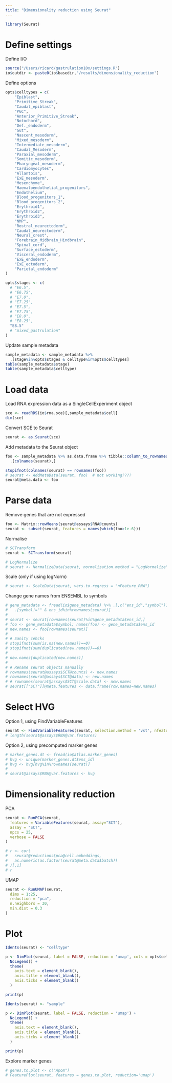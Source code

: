 ```yaml
---
title: "Dimensionality reduction using Seurat"
---
```

  
```r
library(Seurat)
```

# Define settings

Define I/O
```r
source("/Users/ricard/gastrulation10x/settings.R")
io$outdir <- paste0(io$basedir,"/results/dimensionality_reduction")
```

Define options
```r
opts$celltypes = c(
	"Epiblast",
	"Primitive_Streak",
	"Caudal_epiblast",
	"PGC",
	"Anterior_Primitive_Streak",
	"Notochord",
	"Def._endoderm",
	"Gut",
	"Nascent_mesoderm",
	"Mixed_mesoderm",
	"Intermediate_mesoderm",
	"Caudal_Mesoderm",
	"Paraxial_mesoderm",
	"Somitic_mesoderm",
	"Pharyngeal_mesoderm",
	"Cardiomyocytes",
	"Allantois",
	"ExE_mesoderm",
	"Mesenchyme",
	"Haematoendothelial_progenitors",
	"Endothelium",
	"Blood_progenitors_1",
	"Blood_progenitors_2",
	"Erythroid1",
	"Erythroid2",
	"Erythroid3",
	"NMP",
	"Rostral_neurectoderm",
	"Caudal_neurectoderm",
	"Neural_crest",
	"Forebrain_Midbrain_Hindbrain",
	"Spinal_cord",
	"Surface_ectoderm",
	"Visceral_endoderm",
	"ExE_endoderm",
	"ExE_ectoderm",
	"Parietal_endoderm"
)

opts$stages <- c(
  # "E6.5",
  # "E6.75",
  # "E7.0",
  # "E7.25",
  # "E7.5",
  # "E7.75",
  # "E8.0",
  # "E8.25",
  "E8.5"
  # "mixed_gastrulation"
)
```

Update sample metadata
```r
sample_metadata <- sample_metadata %>%
  .[stage%in%opts$stages & celltype%in%opts$celltypes]
table(sample_metadata$stage)
table(sample_metadata$celltype)
```

# Load data

Load RNA expression data as a SingleCellExperiment object
```r
sce <- readRDS(io$rna.sce)[,sample_metadata$cell]
dim(sce)
```

<!-- Load RNA expression data as Seurat object -->
<!-- ```{r load_data, echo=FALSE} -->
<!-- seurat <- readRDS(io$seurat)[,sample_metadata$cell] -->
<!-- dim(seurat) -->
<!-- ``` -->

Convert SCE to Seurat
```r
seurat <- as.Seurat(sce)
```

Add metadata to the Seurat object
```r
foo <- sample_metadata %>% as.data.frame %>% tibble::column_to_rownames("cell") %>%
  .[colnames(seurat),]

stopifnot(colnames(seurat) == rownames(foo))
# seurat <- AddMetaData(seurat, foo)  # not working????
seurat@meta.data <- foo
```


# Parse data 

Remove genes that are not expressed
```r
foo <- Matrix::rowMeans(seurat@assays$RNA@counts)
seurat <- subset(seurat, features = names(which(foo>1e-6)))
```

Normalise
```r
# SCTransform
seurat <- SCTransform(seurat)

# LogNormalize
# seurat <- NormalizeData(seurat, normalization.method = "LogNormalize")
```

Scale (only if using logNorm)
```r
# seurat <- ScaleData(seurat, vars.to.regress = "nFeature_RNA")
```

Change gene names from ENSEMBL to symbols
```r
# gene_metadata <- fread(io$gene_metadata) %>% .[,c("ens_id","symbol")] %>%
#   .[symbol!="" & ens_id%in%rownames(seurat)]
# 
# seurat <- seurat[rownames(seurat)%in%gene_metadata$ens_id,]
# foo <- gene_metadata$symbol; names(foo) <- gene_metadata$ens_id
# new.names <- foo[rownames(seurat)]
# 
# # Sanity cehcks
# stopifnot(sum(is.na(new.names))==0)
# stopifnot(sum(duplicated(new.names))==0)
# 
# new.names[duplicated(new.names)]
# 
# # Rename seurat objects manually
# rownames(seurat@assays$SCT@counts) <- new.names
# rownames(seurat@assays$SCT@data) <- new.names
# # rownames(seurat@assays$SCT@scale.data) <- new.names
# seurat[["SCT"]]@meta.features <- data.frame(row.names=new.names)
```


# Select HVG

Option 1, using FindVariableFeatures
```r
seurat <- FindVariableFeatures(seurat, selection.method = 'vst', nfeatures = 1000, assay="SCT")
# length(seurat@assays$RNA@var.features)
```

Option 2, using precomputed marker genes
```r
# marker_genes.dt <- fread(io$atlas.marker_genes)
# hvg <- unique(marker_genes.dt$ens_id)
# hvg <- hvg[hvg%in%rownames(seurat)]
# 
# seurat@assays$RNA@var.features <- hvg
```

# Dimensionality reduction

PCA 
```r
seurat <- RunPCA(seurat, 
  features = VariableFeatures(seurat, assay="SCT"),
  assay = "SCT",
  npcs = 25,
  verbose = FALSE
)
```

<!-- Correlation between PCs and batch -->
```r
# r <- cor(
#   seurat@reductions$pca@cell.embeddings,
#   as.numeric(as.factor(seurat@meta.data$batch))
# )[,1]
# r
```

UMAP
```r
seurat <- RunUMAP(seurat, 
  dims = 1:25,
  reduction = "pca",
  n.neighbors = 30,
  min.dist = 0.3
)
```

# Plot 

```r
Idents(seurat) <- "celltype"

p <- DimPlot(seurat, label = FALSE, reduction = 'umap', cols = opts$celltype.colors) + 
  NoLegend() +
  theme(
    axis.text = element_blank(),
    axis.title = element_blank(),
    axis.ticks = element_blank()
  )

print(p)
```

```r
Idents(seurat) <- "sample"

p <- DimPlot(seurat, label = FALSE, reduction = 'umap') + 
  NoLegend() +
  theme(
    axis.text = element_blank(),
    axis.title = element_blank(),
    axis.ticks = element_blank()
  )

print(p)
```

Explore marker genes
```r
# genes.to.plot <- c("Apom")
# FeaturePlot(seurat, features = genes.to.plot, reduction='umap')
```


